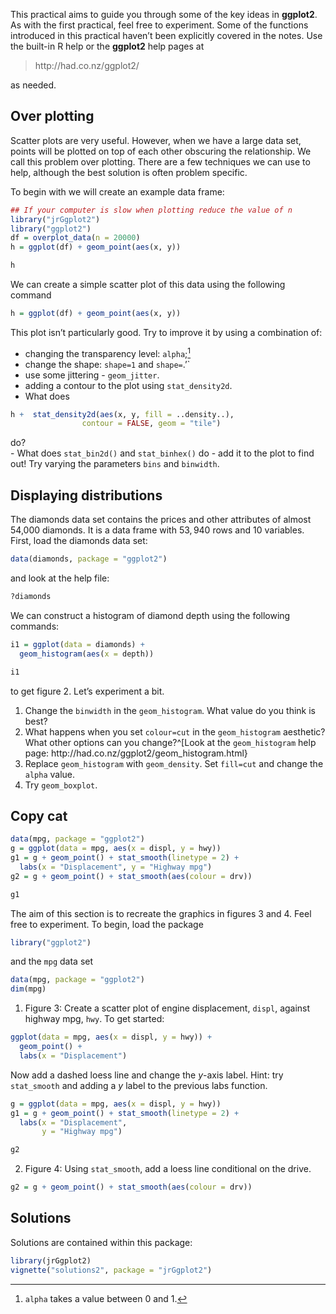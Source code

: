 This practical aims to guide you through some of the key ideas in
**ggplot2**. As with the first practical, feel free to experiment. Some of the functions introduced in this practical haven't been explicitly covered in the notes. Use the built-in R help or the **ggplot2** help pages at

> http://had.co.nz/ggplot2/

\noindent as needed.


## Over plotting

Scatter plots are very useful. However, when we have a large data set, points
will be plotted on top of each other obscuring the relationship. We call this
problem over plotting. There are a few techniques we can use to help, although
the best solution is often problem specific.

To begin with we will create an example data frame:

```r
## If your computer is slow when plotting reduce the value of n
library("jrGgplot2")
library("ggplot2")
df = overplot_data(n = 20000)
h = ggplot(df) + geom_point(aes(x, y))
```

```r
h
```

\noindent We can create a simple scatter plot of this data using the following command

```r
h = ggplot(df) + geom_point(aes(x, y))
```

\noindent This plot isn't particularly good. Try to improve it by using a
combination of:


- changing the transparency level: `alpha`;^[`alpha` takes a value between $0$ and $1$.]
- change the shape: `shape=1` and `shape=`.'`
- use some jittering - `geom_jitter`.
- adding a contour to the plot using `stat_density2d`.
- What does

```r
h +  stat_density2d(aes(x, y, fill = ..density..),
                contour = FALSE, geom = "tile")
```
do?    
- What does `stat_bin2d()` and `stat_binhex()` do - add it to the
  plot to find out! Try varying the parameters `bins` and `binwidth`.

## Displaying distributions

The diamonds data set contains the prices and other attributes of almost 54,000 diamonds. It is a data frame with $53,940$ rows and $10$ variables. First, load the diamonds data set:

```r
data(diamonds, package = "ggplot2")
```

\noindent and look at the help file:

```r
?diamonds
```

\noindent We can construct a histogram of diamond depth using the following commands:

```r
i1 = ggplot(data = diamonds) +
  geom_histogram(aes(x = depth))
```

```r
i1
```


\noindent to get figure 2. Let's experiment a bit.

1. Change the `binwidth` in the `geom_histogram`. What value do you
  think is best?
2. What happens when you set `colour=cut` in the `geom_histogram`
  aesthetic? What other options can you change?^[Look at the `geom_histogram` help page: http://had.co.nz/ggplot2/geom_histogram.html}
3. Replace `geom_histogram` with `geom_density`. Set `fill=cut` and change the `alpha` value.
4. Try `geom_boxplot`.



## Copy cat

```r
data(mpg, package = "ggplot2")
g = ggplot(data = mpg, aes(x = displ, y = hwy))
g1 = g + geom_point() + stat_smooth(linetype = 2) +
  labs(x = "Displacement", y = "Highway mpg")
g2 = g + geom_point() + stat_smooth(aes(colour = drv))
```

```r
g1
```

The aim of this section is to recreate the graphics in figures 3 and 4. Feel
free to experiment. To begin, load the package

```r
library("ggplot2")
```

\noindent and the `mpg` data set

```r
data(mpg, package = "ggplot2")
dim(mpg)
```

1. Figure 3: Create a scatter plot of engine displacement,
  `displ`, against highway mpg, `hwy`. To get started:

```r
ggplot(data = mpg, aes(x = displ, y = hwy)) +
  geom_point() +
  labs(x = "Displacement")
```

Now add a dashed loess line and change the $y$-axis label.
Hint: try `stat_smooth` and adding a $y$ label to the previous labs function.

```r
g = ggplot(data = mpg, aes(x = displ, y = hwy))
g1 = g + geom_point() + stat_smooth(linetype = 2) +
  labs(x = "Displacement",
       y = "Highway mpg")
```

```r
g2
```
2. Figure 4: Using `stat_smooth`, add a loess line conditional
  on the drive.
```r
g2 = g + geom_point() + stat_smooth(aes(colour = drv))
```

## Solutions

Solutions are contained within this package:
```r
library(jrGgplot2)
vignette("solutions2", package = "jrGgplot2")
```
